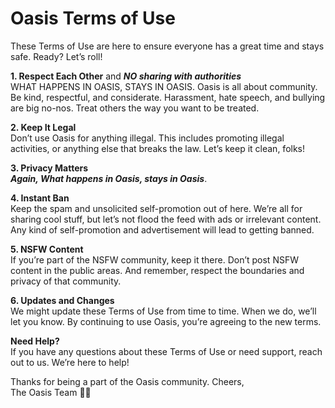 # Oasis Terms of Use


  These Terms of Use are here to ensure everyone has a great time and stays safe. Ready? Let’s roll!

**1. Respect Each Other** and ***NO sharing with authorities***  
WHAT HAPPENS IN OASIS, STAYS IN OASIS. Oasis is all about community. Be kind, respectful, and considerate. Harassment, hate speech, and bullying are big no-nos. Treat others the way you want to be treated.

**2. Keep It Legal**  
Don’t use Oasis for anything illegal. This includes promoting illegal activities, or anything else that breaks the law. Let’s keep it clean, folks!

**3. Privacy Matters**  
 ***Again, What happens in Oasis, stays in Oasis***.

**4. Instant Ban**  
Keep the spam and unsolicited self-promotion out of here. We’re all for sharing cool stuff, but let’s not flood the feed with ads or irrelevant content. Any kind of self-promotion and advertisement will lead to getting banned.

**5. NSFW Content**  
If you’re part of the NSFW community, keep it there. Don’t post NSFW content in the public areas. And remember, respect the boundaries and privacy of that community.

**6. Updates and Changes**  
We might update these Terms of Use from time to time. When we do, we’ll let you know. By continuing to use Oasis, you’re agreeing to the new terms.





**Need Help?**  
If you have any questions about these Terms of Use or need support, reach out to us. We’re here to help!

Thanks for being a part of the Oasis community. 
Cheers,  
The Oasis Team 🌴✨

